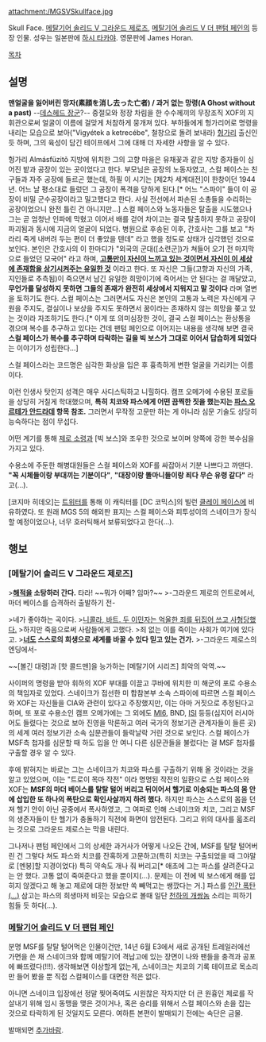 attachment:/MGSVSkullface.jpg

Skull Face. [[메탈기어 솔리드 V 그라운드 제로즈]], [[메탈기어 솔리드 V 더 팬텀 페인]]의 등장 인물. 성우는 일본판에 [[하시 타카야]]. 영문판에 James Horan.

[[목차]]

== 설명 ==
'''맨얼굴을 잃어버린 망자(素顔を消し去った亡者) / 과거 없는 망령(A Ghost without a past)'''
--[[윌하임 스트라우스|데스헤드 장군]]?--
중절모와 정장 차림을 한 수수께끼의 무장조직 XOF의 지휘관으로써 얼굴이 이름에 걸맞게 처참하게 뭉개져 있다. 부하들에게 헝가리어로 명령을 내리는 모습으로 보아("Vigyétek a ketrecébe", 철창으로 돌려 보내라) [[헝가리]] 출신인 듯 하며, 그의 육성이 담긴 테이프에서 그에 대해 더 자세한 사항을 알 수 있다.

헝가리 Almásfüzitõ 지방에 위치한 그의 고향 마을은 유채꽃과 같은 지방 종자들이 심어진 밭과 공장이 있는 곳이었다고 한다. 부모님은 공장의 노동자였고, 스컬 페이스는 친구들과 자주 공장에 들르곤 했는데, 하필 이 시기는 [제2차 세계대전]이 한창이던 1944년. 어느 날 평소대로 들렀던 그 공장이 폭격을 당하게 된다.[* 어느 "스파이" 들이 이 공장이 비밀 군수공장이라고 밀고했다고 한다. 사실 전선에서 파손된 소총들을 수리하는 공장이었으니 완전 틀린 건 아니지만…] 스컬 페이스와 노동자들은 탈출을 시도했으나 그는 곧 엄청난 인파에 막혔고 이어서 배를 걷어 차이고는 결국 탈출하지 못하고 공장이 파괴됨과 동시에 지금의 얼굴이 되었다. 병원으로 후송된 이후, 간호사는 그를 보고 "차라리 죽게 내버려 두는 편이 더 좋았을 텐데" 라고 했을 정도로 상태가 심각했던 것으로 보인다. 본인은 간호사의 이 한마디가 "외국의 군대([소련군])가 쳐들어 오기 전 마지막으로 들었던 모국어" 라고 하며, '''[[메탈기어 솔리드 V 더 팬텀 페인|고통만이 자신이 느끼고 있는 것이면서 자신이 이 세상에 존재함을 상기시켜주는 유일한 것]]''' 이라고 한다. 또 자신은 그들(고향과 자신의 가족, 지인들로 추측됨)이 죽으면서 남긴 유일한 희망이기에 죽어서는 안 된다는 걸 깨달았고, '''무언가를 달성하지 못하면 그들의 존재가 완전히 세상에서 지워지고 말 것이다''' 라며 열변을 토하기도 한다. 스컬 페이스는 그러면서도 자신은 본인의 고통과 노력은 자신에게 구원을 주지도, 결실이나 보상을 주지도 못하면서 꿈이라는 존재하지 않는 희망을 쫒고 있는 것이라 자조하기도 한다.[* 이게 또 의미심장한 것이, 결국 스컬 페이스는 환상통을 겪으며 복수를 추구하고 있다는 건데 팬텀 페인으로 이어지는 내용을 생각해 보면 결국 '''스컬 페이스가 복수를 추구하며 타락하는 길을 빅 보스가 그대로 이어서 답습하게 되었다'''는 이야기가 성립한다…]

스컬 페이스라는 코드명은 심각한 화상을 입은 후 흉측하게 변한 얼굴을 가리키는 이름이다.

이런 인생사 탓인지 성격은 매우 사디스틱하고 니힐하다. 캠프 오메가에 수용된 포로들을 상당히 거칠게 학대했으며, '''특히 치코와 파스에게 어떤 끔찍한 짓을 했는지는 [[파스 오르테가 안드라데]] 항목 참조.''' 그러면서 무작정 고문만 하는 게 아니라 심문 기술도 상당히 능숙하다는 점이 무섭다.

어떤 계기를 통해 [[제로 소령]]과 [빅 보스]와 조우한 것으로 보이며 양쪽에 강한 복수심을 가지고 있다. 

수용소에 주둔한 해병대원들은 스컬 페이스와 XOF를 싸잡아서 기분 나쁘다고 까댄다. '''"꼭 시체들이랑 부대끼는 기분이다"''', '''"대장이랑 똘마니들이랑 죄다 무슨 유령 같다"''' 라고(…).

[코지마 히데오]는 [[트위터]]를 통해 이 캐릭터를 [DC 코믹스]의 빌런 [[클레이 페이스]]에 비유하였다. 또 원래 MGS 5의 해외판  표지는 스컬 페이스와 피투성이의 스네이크가 장식할 예정이었으나, 너무 호러틱해서 보류되었다고 한다(…).
 

== 행보 ==
=== [메탈기어 솔리드 V 그라운드 제로즈] === 

>'''[[MSF|해적]]을 소탕하러 간다.''' 타라! ~~뭐가 어째? 임마?~~
>-그라운드 제로의 인트로에서, 마더 베이스를 습격하러 출발하기 전- 

>네가 좋아하는 곡이다.
>[[사코와 반제티 사건|니콜라, 바트. 두 이민자는 억울한 죄를 뒤집어 쓰고 사형당했다.]]
>하지만 죽음으로써 사람들에게 고했다.
>죄 없는 이를 죽이는 사회가 여기에 있다고.
>'''[[파스 오르테가 안드라데|너]]도 스스로의 희생으로 세계를 바꿀 수 있다 믿고 있는 건가.'''
>-그라운드 제로스의 엔딩에서-


~~[볼긴 대령]과 [핫 콜드맨]을 능가하는 [메탈기어 시리즈] 최악의 악역.~~

사이퍼의 명령을 받아 휘하의 XOF 부대를 이끌고 쿠바에 위치한 미 해군의 포로 수용소의 책임자로 있었다. 스네이크가 접선한 미 합참본부 소속 스파이에 따르면 스컬 페이스와 XOF는 자신들을 CIA와 관련이 있다고 주장했지만, 이는 아마 거짓으로 추정된다고 하며, 또 포로 수용소인 캠프 오메가에는 그 외에도  [[MI6]], BND, [[ISI]] 등등(심지어 러시아어도 들렸다는 것으로 보아 진영을 막론하고 여러 국가의 정보기관 관계자들이 들른 곳)의 세계 여러 정보기관 소속 심문관들이 들락날락 거린 것으로 보인다. 스컬 페이스가 MSF측 첩자를 심문할 때 하도 입을 안 여니 다른 심문관들을 불렀다는 걸 MSF 첩자를 구출할 경우 알 수 있다.

후에 밝혀지는 바로는 그는 스네이크가 치코와 파스를 구출하기 위해 올 것이라는 것을 알고 있었으며, 이는 "트로이 목마 작전" 이라 명명된 작전의 일환으로 스컬 페이스와 XOF는 '''MSF의 마더 베이스를 탈탈 털어 버리고 뒤이어서 헬기로 이송되는 파스의 몸 안에 삽입한 또 하나의 폭탄으로 확인사살까지 하려 했다.''' 하지만 파스는 스스로의 몸을 던져 헬기 안이 아닌 공중에서 폭사하였고, 그 여파로 인해 스네이크와 치코, 그리고 MSF의 생존자들이 탄 헬기가 충돌하기 직전에 화면이 암전된다. 그리고 위의 대사를 읇조리는 것으로 그라운드 제로스는 막을 내린다.

그나저나 팬텀 페인에서 그의 상세한 과거사가 어떻게 나오든 간에, MSF를 탈탈 털어버린 건 그렇다 쳐도 파스와 치코를 잔혹하게 고문하고(특히 치코는 구출되었을 때 그야말로 [멘붕]할 지경이었다) 특히 약속도 개나 줘 버리고[* 애초에 그는 파스를 살려준다고는 안 했다. 고통 없이 죽여준다고 했을 뿐이지(…). 문제는 이 전에 빅 보스에게 해를 입히지 않겠다고 해 놓고 제로에 대한 정보만 쏙 빼먹고는 쌩깠다는 거.]  파스를 [[인간폭탄의 공포|인간 폭탄(…)]] 삼고는 파스의 희생마저 비웃는 모습으로 볼때 일단 [[천하의 개쌍놈]] 소리는 피하기 힘들 듯 하다(…).

=== [[메탈기어 솔리드 V 더 팬텀 페인]] ===
분명 MSF를 탈탈 털어먹은 인물이건만, 14년 6월 E3에서 새로 공개된 트레일러에선 가면을 쓴 채 스네이크와 함께 메탈기어 격납고에 있는 장면이 나와 팬들을 충격과 공포에 빠뜨렸다(!!!). 생각해보면 이상할게 없는게, 스네이크는 치코의 기록 테이프로 목소리만 들어 봤을 뿐 직접 스컬페이스를 대면한 적은 없다.

아니면 스네이크 입장에선 정말 찢어죽여도 시원찮은 작자지만 더 큰 원흉인 제로를 작살내기 위해 임시 동맹을 맺은 것이거나, 혹은 승리를 위해서 스컬 페이스와 손을 잡는 것으로 타락하게 된 것일지도 모른다. 여하튼 본편이 발매되기 전에는 속단은 금물.

발매되면 [[추가바람]].
